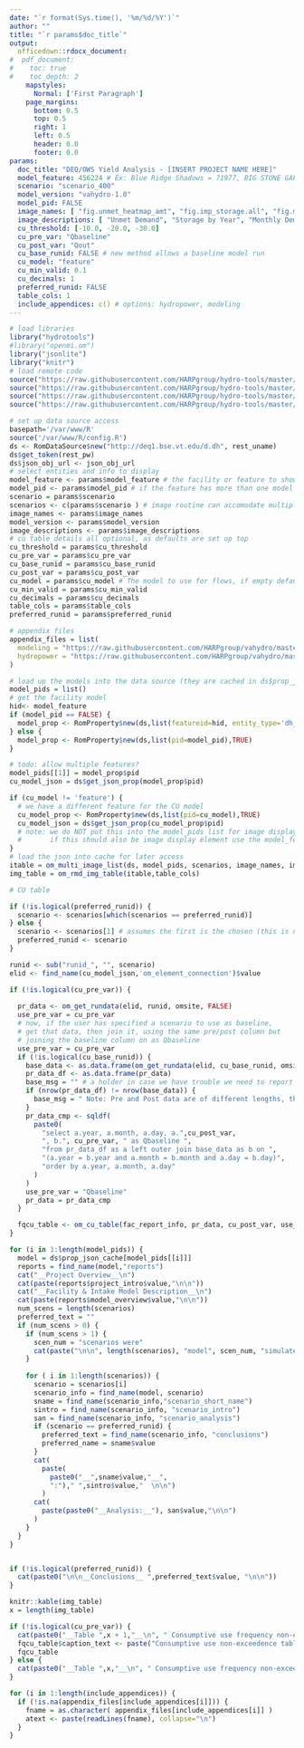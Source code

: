 ```yaml
---
date: "`r format(Sys.time(), '%m/%d/%Y')`"
author: ""
title: "`r params$doc_title`"
output: 
  officedown::rdocx_document:
#  pdf_document:
#    toc: true
#    toc_depth: 2
    mapstyles:
      Normal: ['First Paragraph']
    page_margins:
      bottom: 0.5
      top: 0.5
      right: 1
      left: 0.5
      header: 0.0
      footer: 0.0
params: 
  doc_title: "DEQ/OWS Yield Analysis - [INSERT PROJECT NAME HERE]"
  model_feature: 456224 # Ex: Blue Ridge Shadows = 71977, BIG STONE GAP WTP = 72672: "scenario_6014"
  scenario: "scenario_400"
  model_version: "vahydro-1.0"
  model_pid: FALSE
  image_names: [ "fig.unmet_heatmap_amt", "fig.imp_storage.all", "fig.monthly_demand" ]
  image_descriptions: [ "Unmet Demand", "Storage by Year", "Monthly Demand" ]
  cu_threshold: [-10.0, -20.0, -30.0]
  cu_pre_var: "Qbaseline"
  cu_post_var: "Qout"
  cu_base_runid: FALSE # new method allows a baseline model run
  cu_model: "feature"
  cu_min_valid: 0.1
  cu_decimals: 1
  preferred_runid: FALSE
  table_cols: 1
  include_appendices: c() # options: hydropower, modeling
---
```

```r
# load libraries
library("hydrotools")
#library("openmi.om")
library("jsonlite")
library("knitr")
# load remote code
source("https://raw.githubusercontent.com/HARPgroup/hydro-tools/master/R/rmd_utils.R")
source("https://raw.githubusercontent.com/HARPgroup/hydro-tools/master/VAHydro-2.0/find_name.R")
source("https://raw.githubusercontent.com/HARPgroup/hydro-tools/master/R/om_cu_table.R")
source("https://raw.githubusercontent.com/HARPgroup/hydro-tools/master/R/fac_utils.R")

# set up data source access
basepath='/var/www/R'
source('/var/www/R/config.R')
ds <- RomDataSource$new("http://deq1.bse.vt.edu/d.dh", rest_uname)
ds$get_token(rest_pw)
ds$json_obj_url <- json_obj_url
# select entities and info to display
model_feature <- params$model_feature # the facility or feature to show info/images for
model_pid <- params$model_pid # if the feature has more than one model use this
scenario = params$scenario
scenarios <- c(params$scenario ) # image routine can accomodate multiple
image_names <- params$image_names
model_version <- params$model_version
image_descriptions <- params$image_descriptions
# cu table details all optional, as defaults are set up top
cu_threshold = params$cu_threshold
cu_pre_var = params$cu_pre_var
cu_base_runid = params$cu_base_runid
cu_post_var = params$cu_post_var
cu_model = params$cu_model # The model to use for flows, if empty default to model_feature
cu_min_valid = params$cu_min_valid
cu_decimals = params$cu_decimals
table_cols = params$table_cols
preferred_runid = params$preferred_runid

# appendix files
appendix_files = list(
  modeling = "https://raw.githubusercontent.com/HARPgroup/vahydro/master/R/OWS_summaries/appendix_modeling.md",
  hydropower = "https://raw.githubusercontent.com/HARPgroup/vahydro/master/R/OWs_summaries/evaluating_hydropower.md"
)

# load up the models into the data source (they are cached in ds$prop_json_cache)
model_pids = list()
# get the facility model
hid<- model_feature
if (model_pid == FALSE) {
  model_prop <- RomProperty$new(ds,list(featureid=hid, entity_type='dh_feature', propcode=model_version),TRUE)
} else {
  model_prop <- RomProperty$new(ds,list(pid=model_pid),TRUE)
}

# todo: allow multiple features?
model_pids[[1]] = model_prop$pid
cu_model_json = ds$get_json_prop(model_prop$pid)

if (cu_model != 'feature') {
  # we have a different feature for the CU model
  cu_model_prop <- RomProperty$new(ds,list(pid=cu_model),TRUE)
  cu_model_json = ds$get_json_prop(cu_model_prop$pid)
  # note: we do NOT put this into the model_pids list for image display, 
  #       if this should also be image display element use the model_feature only
}
# load the json into cache for later access
itable = om_multi_image_list(ds, model_pids, scenarios, image_names, image_descriptions)
img_table = om_rmd_img_table(itable,table_cols)

# CU table

if (!is.logical(preferred_runid)) {
  scenario <- scenarios[which(scenarios == preferred_runid)]
} else {
  scenario <- scenarios[1] # assumes the first is the chosen (this is not really meant for multi anyhow)
  preferred_runid <- scenario
}

runid <- sub("runid_", "", scenario)
elid <- find_name(cu_model_json,'om_element_connection')$value

if (!is.logical(cu_pre_var)) {
  
  pr_data <- om_get_rundata(elid, runid, omsite, FALSE)
  use_pre_var = cu_pre_var
  # now, if the user has specified a scenario to use as baseline, 
  # get that data, then join it, using the same pre/post column but 
  # joining the baseline column on as Qbaseline 
  use_pre_var = cu_pre_var
  if (!is.logical(cu_base_runid)) {
    base_data <- as.data.frame(om_get_rundata(elid, cu_base_runid, omsite, FALSE))
    pr_data_df <- as.data.frame(pr_data)
    base_msg = "" # a holder in case we have trouble we need to report
    if (nrow(pr_data_df) != nrow(base_data)) {
      base_msg = " Note: Pre and Post data are of different lengths, therefore, comparisons have been made only on overlapping days which may skew the percentile flow values as compared to those that would be calculated from the full time period."
    }
    pr_data_cmp <- sqldf(
      paste0(
        "select a.year, a.month, a.day, a.",cu_post_var,
        ", b.", cu_pre_var, " as Qbaseline ",
        "from pr_data_df as a left outer join base_data as b on ",
        "(a.year = b.year and a.month = b.month and a.day = b.day)",
        "order by a.year, a.month, a.day"
      )
    )
    use_pre_var = "Qbaseline"
    pr_data = pr_data_cmp
  }

  fqcu_table <- om_cu_table(fac_report_info, pr_data, cu_post_var, use_pre_var, cu_threshold, cu_decimals) 
}

```

```r
for (i in 1:length(model_pids)) {
  model = ds$prop_json_cache[model_pids[[i]]]
  reports = find_name(model,"reports")
  cat("__Project Overview__\n")
  cat(paste(reports$project_intro$value,"\n\n"))
  cat("__Facility & Intake Model Description__\n")
  cat(paste(reports$model_overview$value,"\n\n"))
  num_scens = length(scenarios)
  preferred_text = ""
  if (num_scens > 0) {
    if (num_scens > 1) {
      scen_num = "scenarios were"
      cat(paste("\n\n", length(scenarios), "model", scen_num, "simulated to evaluate proposed project impacts:","\n\n"))
    }
    
    for ( i in 1:length(scenarios)) {
      scenario = scenarios[i]
      scenario_info = find_name(model, scenario)
      sname = find_name(scenario_info,"scenario_short_name")
      sintro = find_name(scenario_info, "scenario_intro")
      san = find_name(scenario_info, "scenario_analysis")
      if (scenario == preferred_runid) {
        preferred_text = find_name(scenario_info, "conclusions")
        preferred_name = sname$value
      }
      cat(
        paste(
          paste0("__",sname$value,"__", 
          ":")," ",sintro$value,"  \n\n")
        )
      cat(
        paste(paste0("__Analysis:__"), san$value,"\n\n")
      )
    }
  }
}


if (!is.logical(preferred_runid)) {
  cat(paste0("\n\n__Conclusions__ ",preferred_text$value, "\n\n"))
}

knitr::kable(img_table)
x = length(img_table)

if (!is.logical(cu_pre_var)) {
  cat(paste0("__Table ",x + 1,"__\n", " Consumptive use frequency non-exceedence table for ", preferred_name,"\n\n"))
  fqcu_table$caption_text <- paste("Consumptive use non-exceedence table for", preferred_name)
  fqcu_table
} else {
  cat(paste0("__Table ",x,"__\n", " Consumptive use frequency non-exceedence table for ", preferred_name," not requested.\n\n"))
}
```

```r
for (i in 1:length(include_appendices)) {
  if (!is.na(appendix_files[include_appendices[i]])) {
    fname = as.character( appendix_files[include_appendices[i]] )
    atext <- paste(readLines(fname), collapse="\n")
  }
}
```